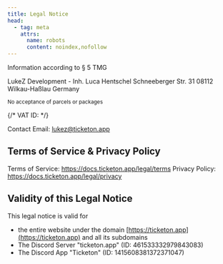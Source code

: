 ```yaml
---
title: Legal Notice
head:
  - tag: meta
    attrs:
      name: robots
      content: noindex,nofollow
---
```


Information according to § 5 TMG

LukeZ Development - Inh. Luca Hentschel
Schneeberger Str. 31
08112 Wilkau-Haßlau
Germany

<small>No acceptance of parcels or packages</small>

{/* VAT ID: */}

Contact Email: [lukez@ticketon.app](mailto:lukez@ticketon.app)

## Terms of Service & Privacy Policy

Terms of Service: https://docs.ticketon.app/legal/terms
Privacy Policy: https://docs.ticketon.app/legal/privacy

## Validity of this Legal Notice

This legal notice is valid for

- the entire website under the domain [https://ticketon.app](https://ticketon.app) and all its subdomains
- The Discord Server "ticketon.app" (ID: 461533332979843083)
- The Discord App "Ticketon" (ID: 1415608381372371047)
